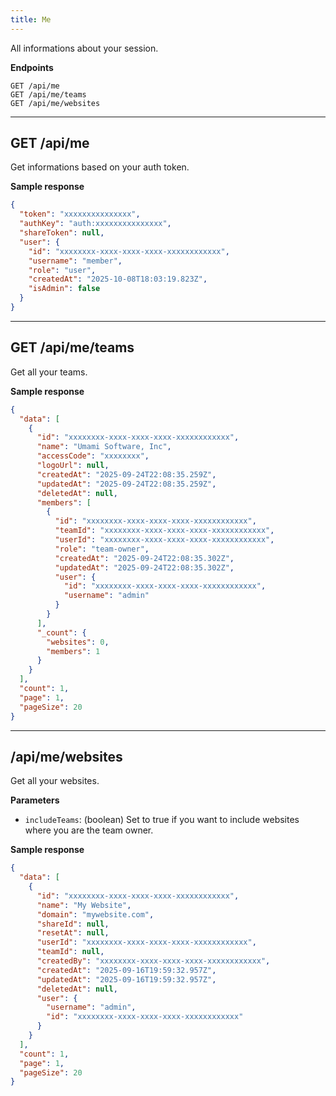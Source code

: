 ```yaml
---
title: Me
---
```


All informations about your session.

**Endpoints**

```text
GET /api/me
GET /api/me/teams
GET /api/me/websites
```

---

## GET /api/me

Get informations based on your auth token.

**Sample response**

```json
{
  "token": "xxxxxxxxxxxxxxx",
  "authKey": "auth:xxxxxxxxxxxxxxx",
  "shareToken": null,
  "user": {
    "id": "xxxxxxxx-xxxx-xxxx-xxxx-xxxxxxxxxxxx",
    "username": "member",
    "role": "user",
    "createdAt": "2025-10-08T18:03:19.823Z",
    "isAdmin": false
  }
}
```

---

## GET /api/me/teams

Get all your teams.

**Sample response**

```json
{
  "data": [
    {
      "id": "xxxxxxxx-xxxx-xxxx-xxxx-xxxxxxxxxxxx",
      "name": "Umami Software, Inc",
      "accessCode": "xxxxxxxx",
      "logoUrl": null,
      "createdAt": "2025-09-24T22:08:35.259Z",
      "updatedAt": "2025-09-24T22:08:35.259Z",
      "deletedAt": null,
      "members": [
        {
          "id": "xxxxxxxx-xxxx-xxxx-xxxx-xxxxxxxxxxxx",
          "teamId": "xxxxxxxx-xxxx-xxxx-xxxx-xxxxxxxxxxxx",
          "userId": "xxxxxxxx-xxxx-xxxx-xxxx-xxxxxxxxxxxx",
          "role": "team-owner",
          "createdAt": "2025-09-24T22:08:35.302Z",
          "updatedAt": "2025-09-24T22:08:35.302Z",
          "user": {
            "id": "xxxxxxxx-xxxx-xxxx-xxxx-xxxxxxxxxxxx",
            "username": "admin"
          }
        }
      ],
      "_count": {
        "websites": 0,
        "members": 1
      }
    }
  ],
  "count": 1,
  "page": 1,
  "pageSize": 20
}
```

---

## /api/me/websites

Get all your websites.

**Parameters**

- `includeTeams`: (boolean) Set to true if you want to include websites where you are the team owner.

**Sample response**

```json
{
  "data": [
    {
      "id": "xxxxxxxx-xxxx-xxxx-xxxx-xxxxxxxxxxxx",
      "name": "My Website",
      "domain": "mywebsite.com",
      "shareId": null,
      "resetAt": null,
      "userId": "xxxxxxxx-xxxx-xxxx-xxxx-xxxxxxxxxxxx",
      "teamId": null,
      "createdBy": "xxxxxxxx-xxxx-xxxx-xxxx-xxxxxxxxxxxx",
      "createdAt": "2025-09-16T19:59:32.957Z",
      "updatedAt": "2025-09-16T19:59:32.957Z",
      "deletedAt": null,
      "user": {
        "username": "admin",
        "id": "xxxxxxxx-xxxx-xxxx-xxxx-xxxxxxxxxxxx"
      }
    }
  ],
  "count": 1,
  "page": 1,
  "pageSize": 20
}
```
